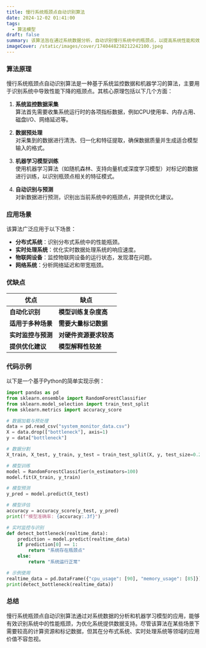 ```yaml
---
title: 慢行系统瓶颈点自动识别算法
date: 2024-12-02 01:41:00
tags:
  - 算法模型
draft: false
summary: 该算法旨在通过系统数据分析，自动识别慢行系统中的瓶颈点，以提高系统性能和效率。
imageCover: /static/images/cover/1740448238212242100.jpeg
---
```


### 算法原理

慢行系统瓶颈点自动识别算法是一种基于系统监控数据和机器学习的算法，主要用于识别系统中导致性能下降的瓶颈点。其核心原理包括以下几个方面：

1. **系统监控数据采集**  
   算法首先需要收集系统运行时的各项指标数据，例如CPU使用率、内存占用、磁盘I/O、网络延迟等。

2. **数据预处理**  
   对采集到的数据进行清洗、归一化和特征提取，确保数据质量并生成适合模型输入的格式。

3. **机器学习模型训练**  
   使用机器学习算法（如随机森林、支持向量机或深度学习模型）对标记的数据进行训练，以识别瓶颈点相关的特征模式。

4. **自动识别与预测**  
   对新数据进行预测，识别出当前系统中的瓶颈点，并提供优化建议。

### 应用场景

该算法广泛应用于以下场景：

- **分布式系统**：识别分布式系统中的性能瓶颈。
- **实时处理系统**：优化实时数据处理系统的响应速度。
- **物联网设备**：监控物联网设备的运行状态，发现潜在问题。
- **网络系统**：分析网络延迟和带宽瓶颈。

### 优缺点

| **优点**           | **缺点**               |
| ------------------ | ---------------------- |
| **自动化识别**     | **模型训练复杂度高**   |
| **适用于多种场景** | **需要大量标记数据**   |
| **实时监控与预测** | **对硬件资源要求较高** |
| **提供优化建议**   | **模型解释性较差**     |

### 代码示例

以下是一个基于Python的简单实现示例：

```python
import pandas as pd
from sklearn.ensemble import RandomForestClassifier
from sklearn.model_selection import train_test_split
from sklearn.metrics import accuracy_score

# 数据加载与预处理
data = pd.read_csv("system_monitor_data.csv")
X = data.drop(["bottleneck"], axis=1)
y = data["bottleneck"]

# 数据分割
X_train, X_test, y_train, y_test = train_test_split(X, y, test_size=0.2, random_state=42)

# 模型训练
model = RandomForestClassifier(n_estimators=100)
model.fit(X_train, y_train)

# 模型预测
y_pred = model.predict(X_test)

# 模型评估
accuracy = accuracy_score(y_test, y_pred)
print(f"模型准确率: {accuracy:.3f}")

# 实时监控与识别
def detect_bottleneck(realtime_data):
    prediction = model.predict(realtime_data)
    if prediction[0] == 1:
        return "系统存在瓶颈点"
    else:
        return "系统运行正常"

# 示例使用
realtime_data = pd.DataFrame({"cpu_usage": [90], "memory_usage": [85]})
print(detect_bottleneck(realtime_data))
```

### 总结

慢行系统瓶颈点自动识别算法通过对系统数据的分析和机器学习模型的应用，能够有效识别系统中的性能瓶颈，为优化系统提供数据支持。尽管该算法在某些场景下需要较高的计算资源和标记数据，但其在分布式系统、实时处理系统等领域的应用价值不容忽视。
